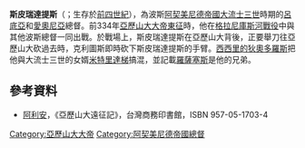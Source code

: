 '''斯皮瑞達提斯'''（{{lang-el|Σπιθριδάτης}}；生存於[[前四世紀|前四世紀]]），為波斯[[阿契美尼德帝國|阿契美尼德帝國]][[大流士三世|大流士三世]]時期的[[呂底亞|呂底亞]]和[[愛奧尼亞|愛奧尼亞]]總督。前334年[[亞歷山大大帝的爭戰|亞歷山大大帝東征]]時，他在[[格拉尼庫斯河戰役|格拉尼庫斯河戰役]]中與其他波斯總督一同出戰。於戰場上，斯皮瑞達提斯在亞歷山大背後，正要舉刀往亞歷山大砍過去時，克利圖斯即時砍下斯皮瑞達提斯的手臂。[[西西里的狄奧多羅斯|西西里的狄奧多羅斯]]把他與大流士三世的女婿[[波斯的米特里達梯|米特里達梯]]搞混，並記載[[羅薩塞斯|羅薩塞斯]]是他的兄弟。

== 參考資料 ==
*[[阿利安|阿利安]]，《亞歷山大遠征記》，台灣商務印書館，ISBN 957-05-1703-4

[[Category:亞歷山大大帝|Category:亞歷山大大帝]]
[[Category:阿契美尼德帝國總督|Category:阿契美尼德帝國總督]]